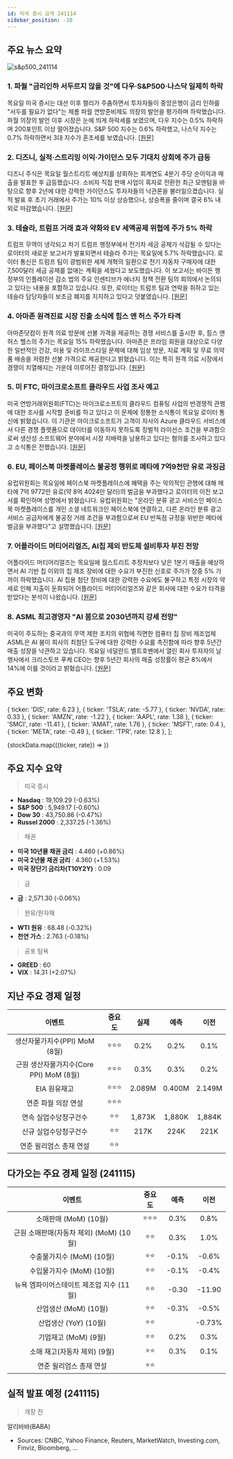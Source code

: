 ```yaml
---
id: 미국 증시 요약 241114
sidebar_position: -10
---
```


## 주요 뉴스 요약

![s&p500_241114](/map/241114.png)

### 1. **파월 "금리인하 서두르지 않을 것"에 다우·S&P500·나스닥 일제히 하락**

목요일 미국 증시는 대선 이후 랠리가 주춤하면서 투자자들이 중앙은행이 금리 인하를 "서두를 필요가 없다"는 제롬 파월 연방준비제도 의장의 발언을 평가하며 하락했습니다. 파월 의장의 발언 이후 시장은 눈에 띄게 하락세를 보였으며, 다우 지수는 0.5% 하락하며 200포인트 이상 떨어졌습니다. S&P 500 지수는 0.6% 하락했고, 나스닥 지수는 0.7% 하락하면서 3대 지수가 혼조세를 보였습니다. [[원문]](https://finance.yahoo.com/news/live/stock-market-today-dow-sp-500-nasdaq-slide-as-powell-says-fed-in-no-hurry-on-rate-cuts-170040439.html)

### 2. **디즈니, 실적·스트리밍 이익·가이던스 모두 기대치 상회에 주가 급등**

디즈니 주식은 목요일 월스트리트 예상치를 상회하는 회계연도 4분기 주당 순이익과 매출을 발표한 후 급등했습니다. 소비자 직접 판매 사업이 흑자로 전환한 최근 모멘텀을 바탕으로 향후 2년에 대한 강력한 가이던스도 투자자들의 낙관론을 불러일으켰습니다. 실적 발표 후 초기 거래에서 주가는 10% 이상 상승했으나, 상승폭을 줄이며 결국 6% 내외로 마감했습니다. [[원문]](https://finance.yahoo.com/news/disney-stock-jumps-as-earnings-streaming-profit-and-guidance-top-estimates-143049805.html)

### 3. **테슬라, 트럼프 거래 효과 약화와 EV 세액공제 위협에 주가 5% 하락**

트럼프 무역이 냉각되고 차기 트럼프 행정부에서 전기차 세금 공제가 삭감될 수 있다는 로이터의 새로운 보고서가 발표되면서 테슬라 주가는 목요일에 5.7% 하락했습니다. 로이터 통신은 트럼프 팀이 광범위한 세제 개혁의 일환으로 전기 자동차 구매자에 대한 7,500달러 세금 공제를 없애는 계획을 세웠다고 보도했습니다. 이 보고서는 바이든 행정부의 인플레이션 감소 법의 주요 인센티브가 에너지 정책 전환 팀의 회의에서 논의되고 있다는 내용을 포함하고 있습니다. 또한, 로이터는 트럼프 팀과 연락을 취하고 있는 테슬라 담당자들이 보조금 폐지를 지지하고 있다고 덧붙였습니다. [[원문]](https://finance.yahoo.com/news/tesla-stock-falls-as-trump-trade-fades-and-ev-tax-credits-come-under-threat-170918953.html)

### 4. **아마존 원격진료 시장 진출 소식에 힘스 앤 허스 주가 타격**

아마존닷컴이 원격 의료 방문에 선불 가격을 제공하는 경쟁 서비스를 출시한 후, 힘스 앤 허스 헬스의 주가는 목요일 15% 하락했습니다. 아마존은 프라임 회원을 대상으로 다양한 일반적인 건강, 미용 및 라이프스타일 문제에 대해 임상 방문, 치료 계획 및 무료 의약품 배송을 저렴한 선불 가격으로 제공한다고 밝혔습니다. 이는 특히 원격 의료 시장에서 경쟁이 치열해지는 가운데 이루어진 결정입니다. [[원문]](https://www.reuters.com/business/healthcare-pharmaceuticals/amazons-push-into-telehealth-knocks-shares-hims-hers-2024-11-14/)

### 5. **미 FTC, 마이크로소프트 클라우드 사업 조사 예고**

미국 연방거래위원회(FTC)는 마이크로소프트의 클라우드 컴퓨팅 사업의 반경쟁적 관행에 대한 조사를 시작할 준비를 하고 있다고 이 문제에 정통한 소식통이 목요일 로이터 통신에 밝혔습니다. 이 기관은 마이크로소프트가 고객이 자사의 Azure 클라우드 서비스에서 다른 경쟁 플랫폼으로 데이터를 이동하지 못하도록 징벌적 라이선스 조건을 부과함으로써 생산성 소프트웨어 분야에서 시장 지배력을 남용하고 있다는 혐의를 조사하고 있다고 소식통은 전했습니다. [[원문]](https://www.reuters.com/technology/us-regulators-plan-investigate-microsofts-cloud-business-ft-reports-2024-11-14/)

### 6. **EU, 페이스북 마켓플레이스 불공정 행위로 메타에 7억9천만 유로 과징금**

유럽위원회는 목요일에 페이스북 마켓플레이스에 혜택을 주는 악의적인 관행에 대해 메타에 7억 9772만 유로(약 8억 4024만 달러)의 벌금을 부과했다고 로이터의 이전 보고서를 확인하며 성명에서 밝혔습니다. 유럽위원회는 "온라인 분류 광고 서비스인 페이스북 마켓플레이스를 개인 소셜 네트워크인 페이스북에 연결하고, 다른 온라인 분류 광고 서비스 공급자에게 불공정 거래 조건을 부과함으로써 EU 반독점 규정을 위반한 메타에 벌금을 부과했다"고 설명했습니다. [[원문]](https://www.reuters.com/technology/eu-fines-meta-797-million-over-abusive-practices-benefiting-facebook-marketplace-2024-11-14/)

### 7. **어플라이드 머티어리얼즈, AI칩 제외 반도체 설비투자 부진 전망**

어플라이드 머티어리얼즈는 목요일에 월스트리트 추정치보다 낮은 1분기 매출을 예상하면서 AI 기반 칩 이외의 칩 제조 장비에 대한 수요가 부진한 신호로 주가가 장중 5% 가까이 하락했습니다. AI 칩용 첨단 장비에 대한 강력한 수요에도 불구하고 특정 시장의 약세로 인해 지출이 둔화되어 어플라이드 머티어리얼즈와 같은 회사에 대한 수요가 타격을 받았다는 분석이 나왔습니다. [[원문]](https://www.reuters.com/technology/applied-materials-forecasts-quarterly-revenue-below-estimates-weak-demand-2024-11-14/)

### 8. **ASML 최고경영자 "AI 붐으로 2030년까지 강세 전망"**

미국이 주도하는 중국과의 무역 제한 조치의 위협에 직면한 컴퓨터 칩 장비 제조업체 ASML은 AI 붐이 회사의 최첨단 도구에 대한 강력한 수요를 촉진함에 따라 향후 5년간 매출 성장을 낙관하고 있습니다. 목요일 네덜란드 벨트호벤에서 열린 회사 투자자의 날 행사에서 크리스토프 푸케 CEO는 향후 5년간 회사의 매출 성장률이 평균 8%에서 14%에 이를 것이라고 밝혔습니다. [[원문]](https://www.reuters.com/technology/asml-says-its-revenue-grow-44-bln-60-bln-euros-by-2030-2024-11-14/)

## 주요 변화

  { ticker: 'DIS', rate: 6.23 },
  { ticker: 'TSLA', rate: -5.77 },
  { ticker: 'NVDA', rate: 0.33 },
  { ticker: 'AMZN', rate: -1.22 },
  { ticker: 'AAPL', rate: 1.38 },
  { ticker: 'SMCI', rate: -11.41 },
  { ticker: 'AMAT', rate: 1.76 },
  { ticker: 'MSFT', rate: 0.4 },
  { ticker: 'META', rate: -0.49 },
  { ticker: 'TPR', rate: 12.8 },
];

{stockData.map(({ticker, rate}) => <StockCardMini key={ticker} ticker={ticker} rate={rate}></StockCardMini>)}

## 주요 지수 요약

> 미국 증시

- **Nasdaq** : 19,109.29 (-0.63%)
- **S&P 500** : 5,949.17 (-0.60%)
- **Dow 30** : 43,750.86 (-0.47%)
- **Russel 2000** : 2,337.25 (-1.36%)

> 채권

- **미국 10년물 채권 금리** : 4.460 (+0.86%)
- **미국 2년물 채권 금리** : 4.360 (+1.53%)
- **미국 장단기 금리차(T10Y2Y)** : 0.09

> 금

- **금** : 2,571.30 (-0.06%)

> 원유/원자재

- **WTI 원유** : 68.48 (-0.32%)
- **천연 가스** : 2.763 (-0.18%)

> 공포 탐욕

- **GREED** : 60
- **VIX** : 14.31 (+2.07%)

## 지난 주요 경제 일정

|                 이벤트                  | 중요도 |  실제  |  예측  |  이전  |
| :-------------------------------------: | :----: | :----: | :----: | :----: |
|      생산자물가지수(PPI) MoM (8월)      | ⭐⭐⭐ |  0.2%  |  0.2%  |  0.1%  |
| 근원 생산자물가지수(Core PPI) MoM (8월) | ⭐⭐⭐ |  0.3%  |  0.3%  |  0.2%  |
|              EIA 원유재고               | ⭐⭐⭐ | 2.089M | 0.400M | 2.149M |
|           연준 파월 의장 연설           | ⭐⭐⭐ |        |        |        |
|          연속 실업수당청구건수          |  ⭐⭐  | 1,873K | 1,880K | 1,884K |
|          신규 실업수당청구건수          |  ⭐⭐  |  217K  |  224K  |  221K  |
|         연준 윌리엄스 총재 연설         |  ⭐⭐  |        |        |        |

## 다가오는 주요 경제 일정 (241115)

|                  이벤트                  | 중요도 | 예측  |  이전  |
| :--------------------------------------: | :----: | :---: | :----: |
|          소매판매 (MoM) (10월)           | ⭐⭐⭐ | 0.3%  |  0.8%  |
| 근원 소매판매(자동차 제외) (MoM) (10월)  |  ⭐⭐  | 0.3%  |  1.0%  |
|        수출물가지수 (MoM) (10월)         |  ⭐⭐  | -0.1% | -0.6%  |
|        수입물가지수 (MoM) (10월)         |  ⭐⭐  | -0.1% | -0.4%  |
| 뉴욕 엠파이어스테이트 제조업 지수 (11월) |  ⭐⭐  | -0.30 | -11.90 |
|          산업생산 (MoM) (10월)           |  ⭐⭐  | -0.3% | -0.5%  |
|          산업생산 (YoY) (10월)           |  ⭐⭐  |       | -0.73% |
|           기업재고 (MoM) (9월)           |  ⭐⭐  | 0.2%  |  0.3%  |
|       소매 재고(자동차 제외) (9월)       |  ⭐⭐  | 0.3%  |  0.1%  |
|         연준 윌리엄스 총재 연설          |  ⭐⭐  |       |        |

## 실적 발표 예정 (241115)

> 개장 전

알리바바(BABA)

- Sources: CNBC, Yahoo Finance, Reuters, MarketWatch, Investing.com, Finviz, Bloomberg, ...
